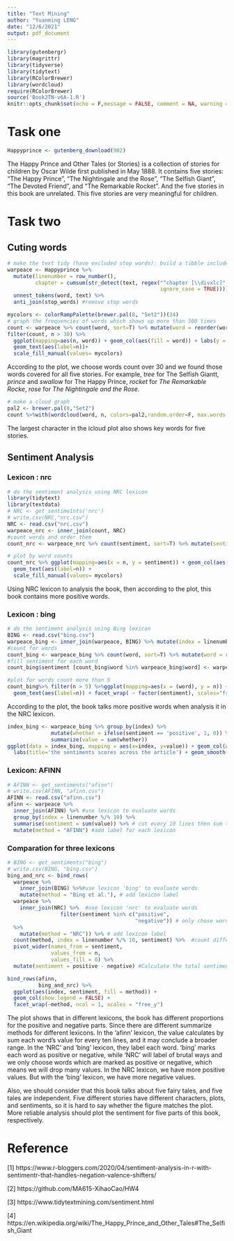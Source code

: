```yaml
---
title: "Text Mining"
author: "Yuanming LENG"
date: "12/6/2021"
output: pdf_document
---
```


```r
library(gutenbergr)
library(magrittr)
library(tidyverse)
library(tidytext)
library(RColorBrewer)
library(wordcloud)
require(RColorBrewer) 
source('Book2TN-v6A-1.R')
knitr::opts_chunk$set(echo = F,message = FALSE, comment = NA, warning = FALSE, fig.width=6, fig.height=4)
```

# Task one

```r
Happyprince <- gutenberg_download(902)
```

The Happy Prince and Other Tales (or Stories) is a collection of stories for children by Oscar Wilde first published in May 1888. It contains five stories: "The Happy Prince", "The Nightingale and the Rose", "The Selfish Giant", "The Devoted Friend", and "The Remarkable Rocket". And the five stories in this book are unrelated. This five stories are very meaningful for children. 

# Task two

## Cuting words 

```r
# make the text tidy (have excluded stop words): build a tibble include gutenberg_id, linenumber, chapter, word; the word will cut from text
warpeace <- Happyprince %>%
  mutate(linenumber = row_number(),
         chapter = cumsum(str_detect(text, regex("^chapter [\\divxlc]",
                                                 ignore_case = TRUE)))) %>%
  unnest_tokens(word, text) %>%
  anti_join(stop_words) #remove stop words

mycolors <- colorRampPalette(brewer.pal(8, "Set2"))(24)
# graph the frequencies of words which shows up more than 500 times
count <- warpeace %>% count(word, sort=T) %>% mutate(word = reorder(word, n))
filter(count, n > 30) %>% 
  ggplot(mapping=aes(n, word)) + geom_col(aes(fill = word)) + labs(y = NULL) +
  geom_text(aes(label=n))+  
  scale_fill_manual(values= mycolors)

```

According to the plot,  we choose words count over 30 and we found those words covered for all five stories. For example, *tree* for The Selfish Giantt, *prince* and *swallow* for The Happy Prince, *rocket* for *The Remarkable Rocke*, *rose* for *The Nightingale and the Rose*.

```r
# make a cloud graph
pal2 <- brewer.pal(8,"Set2")
count %>%with(wordcloud(word, n, colors=pal2,random.order=F, max.words = 1000))
```

The largest character in the icloud plot also shows key words for five stories.

## Sentiment Analysis

### Lexicon : nrc

```r
# do the sentiment analysis using NRC lexicon
library(tidytext)
library(textdata)
# NRC <- get_sentime1nts('nrc')
# write.csv(NRC,"nrc.csv")
NRC <- read.csv("nrc.csv")
warpeace_nrc <- inner_join(count, NRC)
#count words and order them
count_nrc <- warpeace_nrc %>% count(sentiment, sort=T) %>% mutate(sentiment = reorder(sentiment, n))

# plot by word counts
count_nrc %>% ggplot(mapping=aes(x = n, y = sentiment)) + geom_col(aes(fill = sentiment)) + labs(y = NULL) +
  geom_text(aes(label=n)) +  
  scale_fill_manual(values= mycolors)
```

Using NRC lexicon to analysis the book, then according to the plot, this book contains more positive words. 

### Lexicon : bing

```r
# do the sentiment analysis using Bing lexicon
BING <- read.csv("bing.csv")
warpeace_bing <- inner_join(warpeace, BING) %>% mutate(index = linenumber %/% 400)
#count for words
count_bing <- warpeace_bing %>% count(word, sort=T) %>% mutate(word = reorder(word, n))
#fill sentiment for each word
count_bing$sentiment [count_bing$word %in% warpeace_bing$word] <- warpeace_bing$sentiment[warpeace_bing$word %in% count_bing$word ]

#plot for words count more than 5
count_bing%>% filter(n > 5) %>%ggplot(mapping=aes(x = (word), y = n)) + geom_col(aes(fill = sentiment)) + labs(y = NULL) +
  geom_text(aes(label=n)) + facet_wrap( ~ factor(sentiment), scales="free") + theme(axis.text.x = element_text(angle = 45))

```

According to the plot, the book talks more positive words when analysis it in the NRC lexicon.

```r

index_bing <- warpeace_bing %>% group_by(index) %>%
              mutate(whether = ifelse(sentiment == 'positive', 1, 0)) %>% 
              summarize(value = sum(whether))
ggplot(data = index_bing, mapping = aes(x=index, y=value)) + geom_col(aes(fill=index), show.legend = F) +
  labs(title='the sentiments scores across the article') + geom_smooth(se = F, color='orange', size = 1.5)

```

### Lexicon: AFINN

```r
# AFINN <- get_sentiments("afinn")
# write.csv(AFINN, "afinn.csv")
AFINN <- read.csv("afinn.csv")
afinn <- warpeace %>% 
  inner_join(AFINN) %>% #use lexicon to evaluate words
  group_by(index = linenumber %/% 10) %>%  
  summarise(sentiment = sum(value)) %>% # cut every 10 lines then sum the words evaluationscore for wvery 10 lines
  mutate(method = "AFINN") #add label for each lexicon
```

### Comparation for three lexicons

```r
# BING <- get_sentiments("bing")
# write.csv(BING, "bing.csv")
bing_and_nrc <- bind_rows(
  warpeace %>% 
    inner_join(BING) %>%#use lexicon 'bing' to evaluate words
    mutate(method = "Bing et al."), # add lexicon label
  warpeace %>% 
    inner_join(NRC) %>%  #use lexicon 'nrc' to evaluate words
                 filter(sentiment %in% c("positive", 
                                         "negative")) # only chose words which labeled "positive " or "negative"
  %>%
    mutate(method = "NRC")) %>% # add lexicon label
  count(method, index = linenumber %/% 10, sentiment) %>%  #count different sentiments for every 10 lines
  pivot_wider(names_from = sentiment,
              values_from = n,
              values_fill = 0) %>% 
  mutate(sentiment = positive - negative) #Calculate the total sentiment count for every 10 lines; every positive word adds 1, and every negative word minus 1.

bind_rows(afinn, 
          bing_and_nrc) %>%
  ggplot(aes(index, sentiment, fill = method)) +
  geom_col(show.legend = FALSE) +
  facet_wrap(~method, ncol = 1, scales = "free_y")
```

The plot shows that in different lexicons, the book has different proportions for the positive and negative parts. Since there are different summarize methods for different lexicons.  In the 'afinn' lexicon, the value calculates by sum each word's value for every ten lines, and it may conclude a broader range.  In the 'NRC' and 'bing' lexicon, they label each word. 'bing' marks each word as positive or negative, while 'NRC' will label of brutal ways and we only choose words which are marked as positive or negative, which means we will drop many values. In the NRC lexicon, we have more positive values. But with the 'bing' lexicon, we have more negative values.

Also, we should consider that this book talks about five fairy tales, and five tales are independent. Five different stories have different characters, plots, and sentiments, so it is hard to say whether the figure matches the plot. More reliable analysis should plot the sentiment for five parts of this book, respectively.

# Reference

[1] https://www.r-bloggers.com/2020/04/sentiment-analysis-in-r-with-sentimentr-that-handles-negation-valence-shifters/

[2] https://github.com/MA615-XihaoCao/HW4

[3] https://www.tidytextmining.com/sentiment.html

[4] https://en.wikipedia.org/wiki/The_Happy_Prince_and_Other_Tales#The_Selfish_Giant


